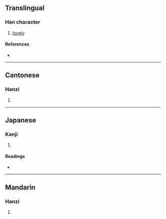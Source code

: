 {{character info/new}}
==Translingual==

===Han character===
{{Han char|rn=38|rad=女|as=08|sn=11|four=47420|canj=VBGR|ids=⿰女周}}

# [[lovely]]

====References====
* {{Han ref|kx=0265.120|dkj=06430|dj=0532.110|hdz=21060.100|uh=5A64|ud=23140|bh=D4DB|bd=54491}}

----

==Cantonese==

===Hanzi===
{{yue-hanzi|jyut=[[zau1]]|y=jau1}}

# {{defn|lang=yue|sort=女08}}

----

==Japanese==

===Kanji===
{{ja-kanji|grade=|rs=女08}}

# {{defn|lang=ja|sort=女08}}

====Readings====
* {{ja-readings|on=[[しゅう]] (shū), [[しゅ]] (shu), [[ちょう]] (chō), [[ちゅう]] (chū), [[じゅう]] (jū)|kun=[[みめよいさま]] (mimeyoisama)}}

----

==Mandarin==

===Hanzi===
{{cmn-hanzi|pin=[[chōu]] ([[chou1]])|wg=ch'ou<sup>1</sup>}}

# {{defn|lang=cmn|sort=女08}}